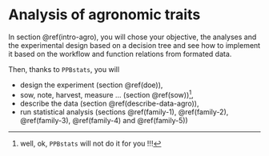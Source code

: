 # Analysis of agronomic traits {#agronomic}

In section \@ref(intro-agro), you will chose your objective, the analyses and the experimental design based on a decision tree and see how to implement it based on the workflow and function relations from formated data.

Then, thanks to `PPBstats`, you will 

- design the experiment (section \@ref(doe)),
- sow, note, harvest, measure ... (section \@ref(sow))^[well, ok, `PPBstats` will not do it for you !!!],
- describe the data (section \@ref(describe-data-agro)),
- run statistical analysis (sections \@ref(family-1), \@ref(family-2), \@ref(family-3), \@ref(family-4) and \@ref(family-5))
